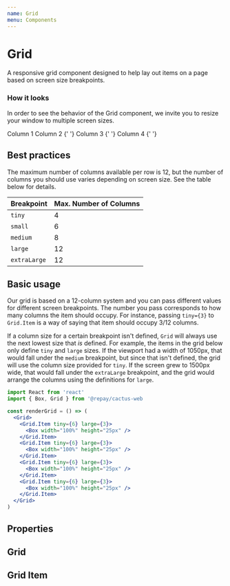 ```yaml
---
name: Grid
menu: Components
---
```



# Grid

A responsive grid component designed to help lay out items on a page based on screen size breakpoints.

### How it looks

In order to see the behavior of the Grid component, we invite you to resize your window to multiple screen sizes.

<Grid>
  <Grid.Item tiny={4} medium={6} large={8}>
    <Box width="100%" height="25px">
      Column 1
    </Box>
  </Grid.Item>
  <Grid.Item tiny={4} medium={6} large={8}>
    <Box width="100%" height="25px">
      Column 2
    </Box>{' '}
  </Grid.Item>
  <Grid.Item tiny={4} medium={6} large={8}>
    <Box width="100%" height="25px">
      Column 3
    </Box>{' '}
  </Grid.Item>
  <Grid.Item tiny={4} medium={6} large={8}>
    <Box width="100%" height="25px">
      Column 4
    </Box>{' '}
  </Grid.Item>
</Grid>

## Best practices

The maximum number of columns available per row is 12, but the number of columns you should use varies depending on screen size. See the table below for details.

| **Breakpoint** | **Max. Number of Columns** |
| -------------- | -------------------------- |
| `tiny`         | 4                          |
| `small`        | 6                          |
| `medium`       | 8                          |
| `large`        | 12                         |
| `extraLarge`   | 12                         |

## Basic usage

Our grid is based on a 12-column system and you can pass different values for different screen breakpoints. The number you pass corresponds to how many columns the item should occupy.
For instance, passing `tiny={3}` to `Grid.Item` is a way of saying that item should occupy 3/12 columns.

If a column size for a certain breakpoint isn't defined, `Grid` will always use the next lowest size that _is_ defined. For example, the items in the grid below
only define `tiny` and `large` sizes. If the viewport had a width of 1050px, that would fall under the `medium` breakpoint, but since that isn't defined, the grid
will use the column size provided for `tiny`. If the screen grew to 1500px wide, that would fall under the `extraLarge` breakpoint, and the grid would arrange the
columns using the definitions for `large`.

```jsx
import React from 'react'
import { Box, Grid } from '@repay/cactus-web

const renderGrid = () => (
  <Grid>
    <Grid.Item tiny={6} large={3}>
      <Box width="100%" height="25px" />
    </Grid.Item>
    <Grid.Item tiny={6} large={3}>
      <Box width="100%" height="25px" />
    </Grid.Item>
    <Grid.Item tiny={6} large={3}>
      <Box width="100%" height="25px" />
    </Grid.Item>
    <Grid.Item tiny={6} large={3}>
      <Box width="100%" height="25px" />
    </Grid.Item>
  </Grid>
)
```

## Properties

## Grid

<PropsTable of={Grid} />

## Grid Item

<PropsTable of={Grid} staticProp="Item" />
